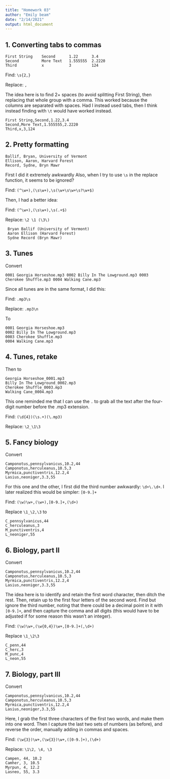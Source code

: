 ```yaml
---
title: "Homework 03"
author: "Emily beam"
date: "2/14/2021"
output: html_document
---
```



## 1. Converting tabs to commas
```
First String    Second      1.22      3.4
Second          More Text   1.555555  2.2220
Third           x           3         124
```

Find: `\s{2,}` 

Replace: `,`

The idea here is to find 2+ spaces (to avoid splitting First String), then replacing that whole group with a comma. This worked because the columns are separated with spaces. Had I instead used tabs, then I think instead finding with `\t` would have worked instead.

```
First String,Second,1.22,3.4
Second,More Text,1.555555,2.2220
Third,x,3,124
```

## 2. Pretty formatting 
```
Ballif, Bryan, University of Vermont
Ellison, Aaron, Harvard Forest
Record, Sydne, Bryn Mawr
```

First I did it extremely awkwardly Also, when I try to use `\s` in the replace function, it seems to be ignored? 

Find: `(^\w+),(\s\w+),\s(\w+\s\w+\s?\w+$)`

Then, I had a better idea: 

Find: `(^\w+),(\s\w+),\s(.+$)`

Replace: `\2 \1 (\3\)`

```
 Bryan Ballif (University of Vermont)
 Aaron Ellison (Harvard Forest)
 Sydne Record (Bryn Mawr)
 ```
 
## 3. Tunes

Convert 
```
0001 Georgia Horseshoe.mp3 0002 Billy In The Lowground.mp3 0003 Cherokee Shuffle.mp3 0004 Walking Cane.mp3
```

Since all tunes are in the same format, I did this: 

Find: `.mp3\s`

Replace: `.mp3\n`

To 
``` 
0001 Georgia Horseshoe.mp3
0002 Billy In The Lowground.mp3
0003 Cherokee Shuffle.mp3
0004 Walking Cane.mp3
```

## 4. Tunes, retake 


Then  to 
```
Georgia Horseshoe_0001.mp3
Billy In The Lowground_0002.mp3
Cherokee Shuffle_0003.mp3
Walking Cane_0004.mp3
```

This one reminded me that I can use the `.` to grab all the text after the four-digit number before the .mp3 extension.

Find: `(\d{4})(\s.+)(\.mp3)`

Replace: `\2_\1\3`

## 5. Fancy biology 

Convert 
```
Camponotus,pennsylvanicus,10.2,44
Camponotus,herculeanus,10.5,3
Myrmica,punctiventris,12.2,4
Lasius,neoniger,3.3,55
```

For this one and the other, I first did the third number awkwardly: `\d+\.\d+`. I later realized this would be simpler: `[0-9.]+`

Find: `(\w)\w+,(\w+),[0-9.]+,(\d+)`

Replace `\1_\2,\3`
to 
```
C_pennsylvanicus,44
C_herculeanus,3
M_punctiventris,4
L_neoniger,55
```



## 6. Biology, part II 
Convert 
```
Camponotus,pennsylvanicus,10.2,44
Camponotus,herculeanus,10.5,3
Myrmica,punctiventris,12.2,4
Lasius,neoniger,3.3,55
```

The idea here is to identify and retain the first word character, then ditch the rest. Then, retain up to the first four letters of the second word. Find but ignore the third number, noting that there could be a decimal point in it with `[0-9.]+`, and then capture the comma and all digits (this would have to be adjusted if for some reason this wasn't an integer). 

Find: `(\w)\w+,(\w{0,4})\w+,[0-9.]+(,\d+)`

Replace `\1_\2\3`


```
C_penn,44
C_herc,3
M_punc,4
L_neon,55
```

## 7. Biology, part III 
Convert 
```
Camponotus,pennsylvanicus,10.2,44
Camponotus,herculeanus,10.5,3
Myrmica,punctiventris,12.2,4
Lasius,neoniger,3.3,55
```

Here, I grab the first three characters of the first two words, and make them into one word. Then I capture the last two sets of numbers (as before), and reverse the order, manually adding in commas and spaces. 

Find: `(\w{3})\w+,(\w{3})\w+,([0-9.]+),(\d+)`

Replace: `\1\2, \4, \3`

```
Campen, 44, 10.2
Camher, 3, 10.5
Myrpun, 4, 12.2
Lasneo, 55, 3.3
```
